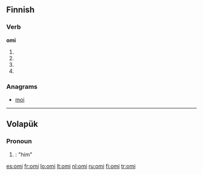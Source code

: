 ==Finnish==

===Verb===
'''omi'''

# {{fi-form of|omia|type=verb|pr=third person|pl=singular|mood=indicative|tense=past}}
# {{fi-form of|omia|type=verb|mood=indicative|tense=present connegative}}
# {{fi-form of|omia|type=verb|pr=second person|pl=singular|mood=imperative|tense=present}}
# {{fi-form of|omia|type=verb|pr=second person|pl=singular|mood=imperative|tense=present connegative}}

===Anagrams===
* [[moi#Finnish|moi]]

----

==Volapük==

===Pronoun===
{{infl|vo|pronoun form}}

# {{accusative of|om|lang=vo}}: "him"

[[es:omi]]
[[fr:omi]]
[[lo:omi]]
[[lt:omi]]
[[nl:omi]]
[[ru:omi]]
[[fi:omi]]
[[tr:omi]]